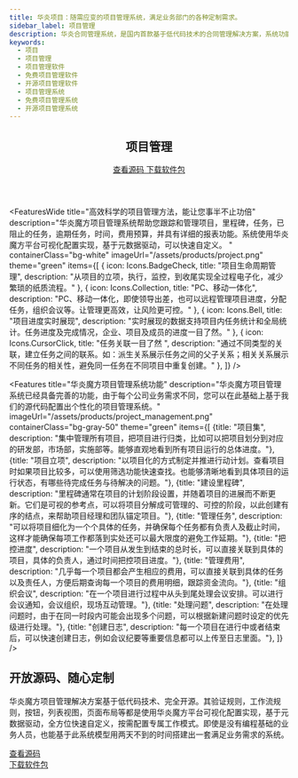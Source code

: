 ```yaml
---
title: 华炎项目：随需应变的项目管理系统，满足业务部门的各种定制需求。
sidebar_label: 项目管理
description: 华炎合同管理系统，是国内首款基于低代码技术的合同管理解决方案，系统功能涵盖合同订立、执行、跟踪、变更、验收、付款、监督、统计的整个管理过程，并提供低代码开发工具华炎魔方，通过调整配置文件就能调整合同台账、业务字段、审批流程、统计报表等，快速满足业务部门的个性化需求。
keywords:
  - 项目
  - 项目管理
  - 项目管理软件
  - 免费项目管理软件
  - 开源项目管理软件
  - 项目管理系统
  - 免费项目管理系统
  - 开源项目管理系统
---
```





<header class="py-6 border-b border-gray-200">
  <div class="mx-auto px-4 sm:px-6 lg:px-8">
    <div class="md:flex md:items-center md:justify-between">
      <div class="flex-1 min-w-0">
        <h2 class="text-2xl font-bold leading-7 text-gray-900 sm:text-3xl sm:truncate">
          项目管理
        </h2>
      </div>
      <div class="mt-4 flex md:mt-0 md:ml-4">
        <a href="https://github.com/steedos/project-management-app/blob/master/README_cn.md" class="inline-flex items-center px-4 py-2 border border-gray-300 rounded-md shadow-sm text-sm font-medium text-gray-700 bg-white hover:bg-gray-50 focus:outline-none focus:ring-2 focus:ring-offset-2 focus:ring-indigo-500">
          查看源码
        </a>
        <a href="https://github.com/steedos/steedos-app-contract/releases" class="ml-3 inline-flex items-center px-4 py-2 border border-transparent rounded-md shadow-sm text-sm font-medium text-white bg-indigo-600 hover:bg-indigo-700 hover:text-white focus:outline-none focus:ring-2 focus:ring-offset-2 focus:ring-indigo-500">
          下载软件包
        </a>
      </div>
    </div>
  </div>
</header>


<FeaturesWide
  title="高效科学的项目管理方法，能让您事半不止功倍"
  description="华炎魔方项目管理系统帮助您跟踪和管理项目，里程碑，任务，已阻止的任务，逾期任务，时间，费用预算，并具有详细的报表功能。系统使用华炎魔方平台可视化配置实现，基于元数据驱动，可以快速自定义。
"
  containerClass="bg-white"
  imageUrl="/assets/products/project.png"
  theme="green"
  items={[
    {
      icon: Icons.BadgeCheck,
      title: "项目生命周期管理", 
      description: "从项目的立项，执行，监控，到收尾实现全过程电子化，减少繁琐的纸质流程。"
    },
    {
      icon: Icons.Collection,
      title: "PC、移动一体化", 
      description: "PC、移动一体化，即使领导出差，也可以远程管理项目进度，分配任务，组织会议等。让管理更高效，让风险更可控。"
    },
    {
      icon: Icons.Bell,
      title: "项目进度实时展现", 
      description: "实时展现的数据支持项目内任务统计和全局统计。任务进度及完成情况，企业、项目及成员的进度一目了然。"
    },
    {
      icon: Icons.CursorClick,
      title: "任务关联一目了然 ", 
      description: "通过不同类型的关联，建立任务之间的联系。如：派生关系展示任务之间的父子关系；相关关系展示不同任务的相关性，避免同一任务在不同项目中重复创建。"
    },
  ]}
/>

<Features 
  title="华炎魔方项目管理系统功能"
  description="华炎魔方项目管理系统已经具备完善的功能，由于每个公司业务需求不同，您可以在此基础上基于我们的源代码配置出个性化的项目管理系统。"
  imageUrl="/assets/products/project_management.png"
  containerClass="bg-gray-50"
  theme="green"
  items={[
    {title: "项目集", description: "集中管理所有项目，把项目进行归类，比如可以把项目划分到对应的研发部，市场部，实施部等。能够直观地看到所有项目运行的总体进度。"},
    {title: "项目立项", description: "以项目化的方式制定并推进行动计划。查看项目时如果项目比较多，可以使用筛选功能快速查找。也能够清晰地看到具体项目的运行状态，有哪些待完成任务与待解决的问题。"},
    {title: "建设里程碑", description: "里程碑通常在项目的计划阶段设置，并随着项目的进展而不断更新。它们是可视的参考点，可以将项目分解成可管理的、可控的阶段，以此创建有序的结点，来帮助项目经理和团队锚定项目。"},
    {title: "管理任务", description: "可以将项目细化为一个个具体的任务，并确保每个任务都有负责人及截止时间，这样才能确保每项工作都落到实处还可以最大限度的避免工作延期。"},
    {title: "把控进度", description: "一个项目从发生到结束的总时长，可以直接关联到具体的项目，具体的负责人，通过时间把控项目进度。"},
    {title: "管理费用", description: "几乎每一个项目都会产生相应的费用，可以直接关联到具体的任务以及责任人，方便后期查询每一个项目的费用明细，跟踪资金流向。"},
    {title: "组织会议", description: "在一个项目进行过程中从头到尾处理会议安排。可以进行会议通知，会议组织，现场互动管理。"},
    {title: "处理问题", description: "在处理问题时，由于在同一时段内可能会出现多个问题，可以根据新建问题时设定的优先级进行处理。"},
    {title: "创建日志", description: "每一个项目在进行中或者结束后，可以快速创建日志，例如会议纪要等重要信息都可以上传至日志里面。"},
  ]}
/>



<div class="bg-gray-200">
  <div class="max-w-screen-xl mx-auto text-center py-10 px-4 sm:px-6 lg:py-12 lg:px-8">
    <h2 class="text-3xl leading-9 font-extrabold tracking-tight text-gray-900 sm:text-4xl sm:leading-10">
      开放源码、随心定制
    </h2>
    <p class="mt-4 text-xl leading-7 text-gray-500 lg:mx-auto">
      华炎魔方项目管理解决方案基于低代码技术、完全开源。其验证规则，工作流规则，按钮，列表视图，页面布局等都是使用华炎魔方平台可视化配置实现，基于元数据驱动，全方位快速自定义，按需配置专属工作模式。即使是没有编程基础的业务人员，也能基于此系统模型用两天不到的时间搭建出一套满足业务需求的系统。
    </p>
      <div class="mt-8 flex flex justify-center justify-start">
        <div class="rounded-md shadow">
          <a href="https://github.com/steedos/project-management-app/blob/master/README_cn.md" target="_blank" class="w-full flex items-center justify-center px-8 py-3 border border-transparent text-base leading-6 font-medium rounded-md text-white bg-green-600 hover:bg-green-500 hover:text-white focus:outline-none focus:border-green-700 focus:shadow-outline-green transition duration-150 ease-in-out md:py-4 md:text-lg md:px-10">
            查看源码
          </a>
        </div>
        <div class="ml-3 rounded-md shadow">
          <a href="https://github.com/steedos/steedos-app-contract/releases" class="w-full flex items-center justify-center px-8 py-3 border border-transparent text-base leading-6 font-medium rounded-md text-green-600 bg-white hover:text-green-500 focus:outline-none focus:border-green-300 focus:shadow-outline-green transition duration-150 ease-in-out md:py-4 md:text-lg md:px-10">
            下载软件包
          </a>
        </div>
      </div>
  </div>
</div>